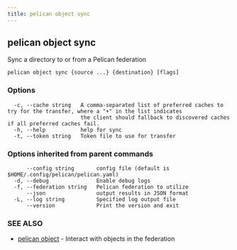 ```yaml
---
title: pelican object sync
---
```


## pelican object sync

Sync a directory to or from a Pelican federation

```
pelican object sync {source ...} {destination} [flags]
```

### Options

```
  -c, --cache string   A comma-separated list of preferred caches to try for the transfer, where a "+" in the list indicates
                       the client should fallback to discovered caches if all preferred caches fail.
  -h, --help           help for sync
  -t, --token string   Token file to use for transfer
```

### Options inherited from parent commands

```
      --config string       config file (default is $HOME/.config/pelican/pelican.yaml)
  -d, --debug               Enable debug logs
  -f, --federation string   Pelican federation to utilize
      --json                output results in JSON format
  -L, --log string          Specified log output file
      --version             Print the version and exit
```

### SEE ALSO

* [pelican object](/commands-reference/object/)	 - Interact with objects in the federation
